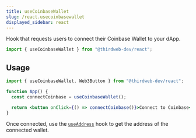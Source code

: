 ```yaml
---
title: useCoinbaseWallet
slug: /react.usecoinbasewallet
displayed_sidebar: react
---
```



Hook that requests users to connect their Coinbase Wallet to your dApp.

```jsx
import { useCoinbaseWallet } from "@thirdweb-dev/react";
```

## Usage

```jsx
import { useCoinbaseWallet, Web3Button } from "@thirdweb-dev/react";

function App() {
  const connectCoinbase = useCoinbaseWallet();

  return <button onClick={() => connectCoinbase()}>Connect to Coinbase</button>;
}
```

Once connected, use the [`useAddress`](/react/react.useaddress) hook to get the address of the connected wallet.
